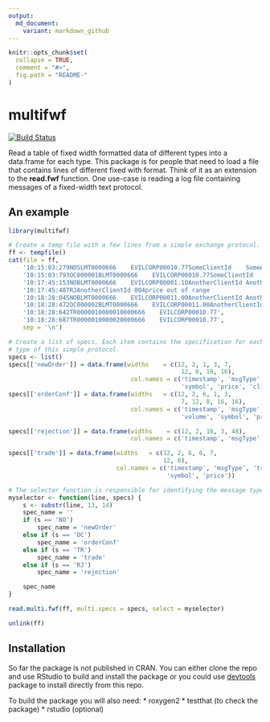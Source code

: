 ```yaml
---
output:
  md_document:
    variant: markdown_github
---
```


<!-- README.md is generated from README.Rmd. Please edit that file -->

```r
knitr::opts_chunk$set(
  collapse = TRUE,
  comment = "#>",
  fig.path = "README-"
)
```

# multifwf

[![Build Status](https://travis-ci.org/prontog/multifwf.svg)](https://travis-ci.org/prontog/multifwf)

Read a table of fixed width formatted data of different types into a data.frame for each type. This package is for people that need to load a file that contains lines of different fixed with format. Think of it as an extension to the **read.fwf** function. One use-case is reading a log file containing messages of a fixed-width text protocol.

## An example

```r
library(multifwf)

# Create a temp file with a few lines from a simple exchange protocol.
ff <- tempfile()
cat(file = ff, 
    '10:15:03:279NOSLMT0000666    EVILCORP00010.77SomeClientId    SomeAccountId   ',
    '10:15:03:793OC000001BLMT0000666    EVILCORP00010.77SomeClientId    SomeAccountId   ',
    '10:17:45:153NOBLMT0000666    EVILCORP00001.10AnotherClientId AnotherAccountId',
    '10:17:45:487RJAnotherClientId 004price out of range                              ',
    '10:18:28:045NOBLMT0000666    EVILCORP00011.00AnotherClientId AnotherAccountId',
    '10:18:28:472OC000002BLMT0000666    EVILCORP00011.00AnotherClientId AnotherAccountId',
    '10:18:28:642TR0000010000010000666    EVILCORP00010.77',
    '10:18:28:687TR0000010000020000666    EVILCORP00010.77', 
    sep = '\n')

# Create a list of specs. Each item contains the specification for each message
# type of this simple protocol.
specs <- list()
specs[['newOrder']] = data.frame(widths    = c(12, 2, 1, 3, 7, 
                                                12, 8, 16, 16), 
                                  col.names = c('timestamp', 'msgType', 'side', 'type', 'volume', 
                                                'symbol', 'price', 'clientId', 'accountId'))
specs[['orderConf']] = data.frame(widths   = c(12, 2, 6, 1, 3,
                                                7, 12, 8, 16, 16), 
                                  col.names = c('timestamp', 'msgType', 'orderId', 'side', 'type', 
                                                'volume', 'symbol', 'price', 'clientId', 'accountId'))

specs[['rejection']] = data.frame(widths    = c(12, 2, 16, 3, 48), 
                                  col.names = c('timestamp', 'msgType', 'clientId', 'rejectionCode', 'text'))

specs[['trade']] = data.frame(widths   = c(12, 2, 6, 6, 7,
                                           12, 8), 
                              col.names = c('timestamp', 'msgType', 'tradeId', 'orderId', 'volume', 
                                            'symbol', 'price'))

# The selector function is responsible for identifying the message type of a line.
myselector <- function(line, specs) {
    s <- substr(line, 13, 14)
    spec_name = ''
    if (s == 'NO')
        spec_name = 'newOrder'
    else if (s == 'OC')
        spec_name = 'orderConf'
    else if (s == 'TR')
        spec_name = 'trade'
    else if (s == 'RJ')
        spec_name = 'rejection'

    spec_name
}

read.multi.fwf(ff, multi.specs = specs, select = myselector)

unlink(ff)
```

## Installation

So far the package is not published in CRAN. You can either clone the repo and use RStudio to build and install the package or you could use [devtools](https://github.com/hadley/devtools) package to install directly from this repo.

To build the package you will also need:
* roxygen2
* testthat (to check the package)
* rstudio (optional)
